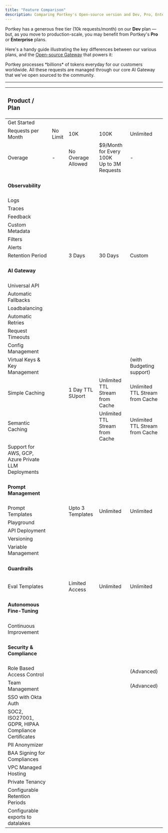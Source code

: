 ```yaml
---
title: "Feature Comparison"
description: Comparing Portkey's Open-source version and Dev, Pro, Enterprise plans.
---
```


Portkey has a generous free tier (10k requests/month) on our **Dev** plan — but, as you move to production-scale, you may benefit from Portkey's **Pro** or **Enterprise** plans.

Here's a handy guide illustrating the key differences between our various plans, and the [Open-source Gateway](https://github.com/Portkey-AI/gateway) that powers it:

<Note>
Portkey processes *billions* of tokens everyday for our customers worldwide. All these requests are managed through our core AI Gateway that we've open sourced to the community.
</Note>

---

| <h3>Product / Plan</h3>                                        | <Card horizontal="true" title="Open Source" icon="github"></Card>                                         | <Card horizontal="true" title="Dev (Free Forever)" icon="dev"></Card>                      | <Card horizontal="true" title="Pro ($49/Month)" icon="rectangle-pro" iconType="solid"></Card>                           | <Card horizontal="true" title="Enterprise (Custom)" icon="building" iconType="solid"></Card>                        |
|:--------------------------------------------------- | :---------------------------------------------------- | :---------------------------------------- | :----------------------------------------- | :------------------------------------------ |
| Get Started                                         | <Card horizontal="true" title="Run Locally" href="https://github.com/portkey-ai/gateway"></Card> | <Card title="Sign Up" href="https://app.portkey.ai/signup" horizontal="true"></Card> | <Card title="Upgrade" href="https://app.portkey.ai/signup" horizontal="true"></Card>  | <Card title="Book Call" href="https://portkey.sh/demo-5" horizontal="true"></Card> |
| Requests per Month                                  | No Limit                                             | 10K                                      | 100K                                      | Unlimited                                  |
| Overage                                             | -                                                    | No Overage Allowed                                   | $9/Month<br />for Every 100K<br />Up to 3M Requests | -                                         |
| <h4>Observability</h4>                                 |                                                      |                                          |                                           |                                            |
| Logs                                                | <Icon icon="circle-xmark" iconType="regular" />                                                    | <Icon icon="badge-check" iconType="solid" />                                        | <Icon icon="badge-check" iconType="solid" />                                         | <Icon icon="badge-check" iconType="solid" />                                            |
| Traces                                              | <Icon icon="circle-xmark" iconType="regular" />                                                    | <Icon icon="badge-check" iconType="solid" />                                        | <Icon icon="badge-check" iconType="solid" />                                         | <Icon icon="badge-check" iconType="solid" />                                            |
| Feedback                                            | <Icon icon="circle-xmark" iconType="regular" />                                                    | <Icon icon="badge-check" iconType="solid" />                                        | <Icon icon="badge-check" iconType="solid" />                                         | <Icon icon="badge-check" iconType="solid" />                                            |
| Custom Metadata                                     | <Icon icon="circle-xmark" iconType="regular" />                                                    | <Icon icon="badge-check" iconType="solid" />                                        | <Icon icon="badge-check" iconType="solid" />                                         | <Icon icon="badge-check" iconType="solid" />                                            |
| Filters                                             | <Icon icon="circle-xmark" iconType="regular" />                                                    | <Icon icon="badge-check" iconType="solid" />                                        | <Icon icon="badge-check" iconType="solid" />                                         | <Icon icon="badge-check" iconType="solid" />                                            |
| Alerts                                              | <Icon icon="circle-xmark" iconType="regular" />                                                    | <Icon icon="circle-xmark" iconType="regular" />                                        | <Icon icon="badge-check" iconType="solid" />                                         | <Icon icon="badge-check" iconType="solid" />                                            |
| Retention Period                                    | <Icon icon="circle-xmark" iconType="regular" />                                               | 3 Days                                  | 30 Days                                    | Custom                                    |
| <h4>AI Gateway</h4>                                      |                                                      |                                          |                                           |                                            |
| Universal API                                       | <Icon icon="badge-check" iconType="solid" />                                                    | <Icon icon="badge-check" iconType="solid" />                                        | <Icon icon="badge-check" iconType="solid" />                                         | <Icon icon="badge-check" iconType="solid" />                                            |
| Automatic Fallbacks                                 | <Icon icon="badge-check" iconType="solid" />                                                    | <Icon icon="badge-check" iconType="solid" />                                        | <Icon icon="badge-check" iconType="solid" />                                         | <Icon icon="badge-check" iconType="solid" />                                            |
| Loadbalancing                                       | <Icon icon="badge-check" iconType="solid" />                                                    | <Icon icon="badge-check" iconType="solid" />                                        | <Icon icon="badge-check" iconType="solid" />                                         | <Icon icon="badge-check" iconType="solid" />                                            |
| Automatic Retries                                   | <Icon icon="badge-check" iconType="solid" />                                                    | <Icon icon="badge-check" iconType="solid" />                                        | <Icon icon="badge-check" iconType="solid" />                                         | <Icon icon="badge-check" iconType="solid" />                                            |
| Request Timeouts                                    | <Icon icon="badge-check" iconType="solid" />                                                    | <Icon icon="badge-check" iconType="solid" />                                        | <Icon icon="badge-check" iconType="solid" />                                         | <Icon icon="badge-check" iconType="solid" />                                            |
| Config Management                                   | <Icon icon="circle-xmark" iconType="regular" />                                                    | <Icon icon="badge-check" iconType="solid" />                                        | <Icon icon="badge-check" iconType="solid" />                                         | <Icon icon="badge-check" iconType="solid" />                                            |
| Virtual Keys & Key Management                       | <Icon icon="circle-xmark" iconType="regular" />                                                    | <Icon icon="badge-check" iconType="solid" />                                        | <Icon icon="badge-check" iconType="solid" />                                         | <Icon icon="badge-check" iconType="solid" /> (with Budgeting support)                |
| Simple Caching                                      | <Icon icon="circle-xmark" iconType="regular" />                             | <Icon icon="badge-check" iconType="solid" />  1 Day TTL SUport      | <Icon icon="badge-check" iconType="solid" /> Unlimited TTL Stream from Cache         | <Icon icon="badge-check" iconType="solid" /> Unlimited TTL Stream from Cache         |
| Semantic Caching                                    | <Icon icon="circle-xmark" iconType="regular" />                                                    | <Icon icon="circle-xmark" iconType="regular" />      | <Icon icon="badge-check" iconType="solid" /> Unlimited TTL Stream from Cache         | <Icon icon="badge-check" iconType="solid" /> Unlimited TTL Stream from Cache         |
| Support for AWS, GCP, Azure Private LLM Deployments | <Icon icon="circle-xmark" iconType="regular" />                                                    | <Icon icon="circle-xmark" iconType="regular" />                                        | <Icon icon="circle-xmark" iconType="regular" />                                         | <Icon icon="badge-check" iconType="solid" />                                            |
| <h4>Prompt Management</h4>                               |                                                      |                                          |                                           |                                            |
| Prompt Templates                                    | <Icon icon="circle-xmark" iconType="regular" />                                  | <Icon icon="badge-check" iconType="solid" /> Upto 3 Templates                              | <Icon icon="badge-check" iconType="solid" /> Unlimited                               | <Icon icon="badge-check" iconType="solid" /> Unlimited                               |
| Playground                                          | <Icon icon="circle-xmark" iconType="regular" />                                                    | <Icon icon="badge-check" iconType="solid" />                                        | <Icon icon="badge-check" iconType="solid" />                                         | <Icon icon="badge-check" iconType="solid" />                                            |
| API Deployment                                      | <Icon icon="circle-xmark" iconType="regular" />                                                    | <Icon icon="badge-check" iconType="solid" />                                        | <Icon icon="badge-check" iconType="solid" />                                         | <Icon icon="badge-check" iconType="solid" />                                            |
| Versioning                                          | <Icon icon="circle-xmark" iconType="regular" />                                                    | <Icon icon="badge-check" iconType="solid" />                                        | <Icon icon="badge-check" iconType="solid" />                                         | <Icon icon="badge-check" iconType="solid" />                                            |
| Variable Management                                 | <Icon icon="circle-xmark" iconType="regular" />                                                    | <Icon icon="badge-check" iconType="solid" />                                        | <Icon icon="badge-check" iconType="solid" />                                         | <Icon icon="badge-check" iconType="solid" />                                            |
| <h4>Guardrails</h4>                                      |                                                      |                                          |                                           |                                            |
| Eval Templates                                      | <Icon icon="circle-xmark" iconType="regular" />                                     | <Icon icon="badge-check" iconType="solid" /> Limited Access                              | <Icon icon="badge-check" iconType="solid" /> Unlimited                               | <Icon icon="badge-check" iconType="solid" /> Unlimited                               |
| <h4>Autonomous Fine-Tuning</h4>                          |                                                      |                                          |                                           |                                            |
| Continuous Improvement                              | <Icon icon="circle-xmark" iconType="regular" />                                                    | <Icon icon="circle-xmark" iconType="regular" />                                        | <Icon icon="circle-xmark" iconType="regular" />                                         | <Icon icon="badge-check" iconType="solid" />                                            |
| <h4>Security & Compliance</h4>                           |                                                      |                                          |                                           |                                            |
| Role Based Access Control                           | <Icon icon="circle-xmark" iconType="regular" />                                                    | <Icon icon="circle-xmark" iconType="regular" />                                        | <Icon icon="badge-check" iconType="solid" />                                         | <Icon icon="badge-check" iconType="solid" /> (Advanced)                              |
| Team Management                                     | <Icon icon="circle-xmark" iconType="regular" />                                                    | <Icon icon="badge-check" iconType="solid" />                                        | <Icon icon="badge-check" iconType="solid" />                                         | <Icon icon="badge-check" iconType="solid" /> (Advanced)                              |
| SSO with Okta Auth                                  | <Icon icon="circle-xmark" iconType="regular" />                                                    | <Icon icon="circle-xmark" iconType="regular" />                                        | <Icon icon="circle-xmark" iconType="regular" />                                         | <Icon icon="badge-check" iconType="solid" />                                            |
| SOC2, ISO27001, GDPR, HIPAA Compliance Certificates | <Icon icon="circle-xmark" iconType="regular" />                                                    | <Icon icon="circle-xmark" iconType="regular" />                                        | <Icon icon="circle-xmark" iconType="regular" />                                         | <Icon icon="badge-check" iconType="solid" />                                            |
| PII Anonymizer                                      | <Icon icon="circle-xmark" iconType="regular" />                                                    | <Icon icon="circle-xmark" iconType="regular" />                                        | <Icon icon="circle-xmark" iconType="regular" />                                         | <Icon icon="badge-check" iconType="solid" />                                            |
| BAA Signing for Compliances                         | <Icon icon="circle-xmark" iconType="regular" />                                                    | <Icon icon="circle-xmark" iconType="regular" />                                        | <Icon icon="circle-xmark" iconType="regular" />                                         | <Icon icon="badge-check" iconType="solid" />                                            |
| VPC Managed Hosting                                 | <Icon icon="circle-xmark" iconType="regular" />                                                    | <Icon icon="circle-xmark" iconType="regular" />                                        | <Icon icon="circle-xmark" iconType="regular" />                                         | <Icon icon="badge-check" iconType="solid" />                                            |
| Private Tenancy                                     | <Icon icon="circle-xmark" iconType="regular" />                                                    | <Icon icon="circle-xmark" iconType="regular" />                                        | <Icon icon="circle-xmark" iconType="regular" />                                         | <Icon icon="badge-check" iconType="solid" />                                            |
| Configurable Retention Periods                      | <Icon icon="circle-xmark" iconType="regular" />                                                    | <Icon icon="circle-xmark" iconType="regular" />                                        | <Icon icon="circle-xmark" iconType="regular" />                                         | <Icon icon="badge-check" iconType="solid" />                                            |
| Configurable exports to datalakes                   | <Icon icon="circle-xmark" iconType="regular" />                                                    | <Icon icon="circle-xmark" iconType="regular" />                                        | <Icon icon="circle-xmark" iconType="regular" />                                         | <Icon icon="badge-check" iconType="solid" />                                            |
